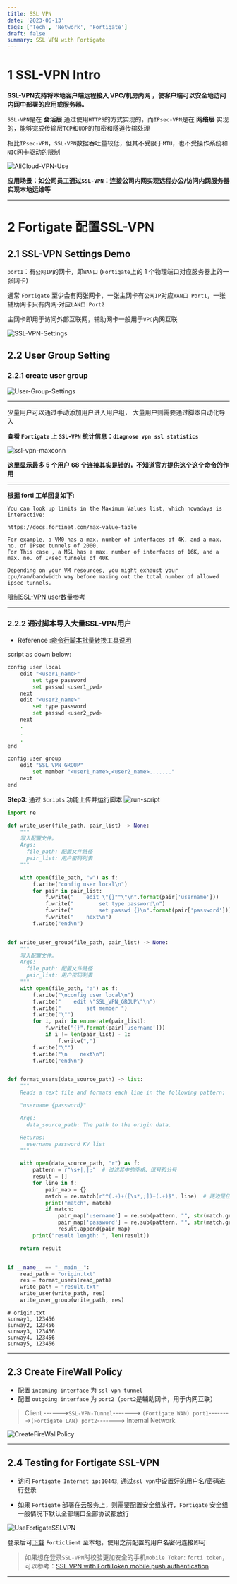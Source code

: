 ```yaml
---
title: SSL VPN
date: '2023-06-13'
tags: ['Tech', 'Network', 'Fortigate']
draft: false
summary: SSL VPN with Fortigate
---
```


<TOCInline toc={props.toc}/>



# 1 SSL-VPN Intro

**SSL-VPN支持将本地客户端远程接入 VPC/机房内网 ，使客户端可以安全地访问内网中部署的应用或服务器。**

`SSL-VPN`是在 **会话层** 通过使用`HTTPS`的方式实现的，而`IPsec-VPN`是在 **网络层** 实现的，能够完成传输层`TCP`和`UDP`的加密和隧道传输处理

相比`IPsec-VPN`，`SSL-VPN`数据吞吐量较低，但其不受限于`MTU`，也不受操作系统和`NIC`网卡驱动的限制

![AliCloud-VPN-Use](/static/images/SSLVPN/AliCloud-VPN-Use.png)

**应用场景：如公司员工通过`SSL-VPN`：连接公司内网实现远程办公/访问内网服务器实现本地运维等**

---

# 2 Fortigate 配置SSL-VPN

## 2.1 SSL-VPN Settings Demo

`port1`：有`公网IP`的网卡，即`WAN口` (`Fortigate`上的 1 个物理端口对应服务器上的一张网卡)

通常 `Fortigate` 至少会有两张网卡，一张主网卡有`公网IP`对应`WAN口 Port1`，一张辅助网卡只有内网·对应`LAN口 Port2`

主网卡即用于访问外部互联网，辅助网卡一般用于`VPC`内网互联

![SSL-VPN-Settings](/static/images/SSLVPN/SSL-VPN-Settings.png)

## 2.2 User Group Setting

### 2.2.1 create user group

![User-Group-Settings](/static/images/SSLVPN/User-Group-Settings.png)


------------

少量用户可以通过手动添加用户进入用户组， 大量用户则需要通过脚本自动化导入

**查看 `Fortigate` 上 `SSL-VPN` 统计信息：`diagnose vpn ssl statistics`**

![ssl-vpn-maxconn](/static/images/SSLVPN/ssl-vpn-maxconn.png)

**这里显示最多 5 个用户 68 个连接其实是错的，不知道官方提供这个这个命令的作用**

---

**根据 forti 工单回复如下:**

```
You can look up limits in the Maximum Values list, which nowadays is interactive:

https://docs.fortinet.com/max-value-table

For example, a VM0 has a max. number of interfaces of 4K, and a max. no. of IPsec tunnels of 2000.
For This case , a MSL has a max. number of interfaces of 16K, and a max. no. of IPsec tunnels of 40K

Depending on your VM resources, you might exhaust your cpu/ram/bandwidth way before maxing out the total number of allowed ipsec tunnels.
```


[限制SSL-VPN user数量参考](https://community.fortinet.com/t5/FortiGate/Technical-Tip-Limiting-the-maximum-number-of-SSL-VPN-users-and/ta-p/194563 "限制SSL-VPN user")


------------

### 2.2.2 通过脚本导入大量SSL-VPN用户

* Reference :[命令行脚本批量转换工具说明](https://handbook.fortinet.com.cn/%E9%99%84%E4%BB%B6/%E5%91%BD%E4%BB%A4%E8%A1%8C%E8%84%9A%E6%9C%AC%E6%89%B9%E9%87%8F%E8%BD%AC%E6%8D%A2%E5%B7%A5%E5%85%B7%E8%AF%B4%E6%98%8E.html "命令行脚本批量转换工具说明")

script as down below:

```bash
config user local
    edit "<user1_name>"
        set type password
        set passwd <user1_pwd>
    next
	edit "<user2_name>"
        set type password
        set passwd <user2_pwd>
    next
	.
	.
	.
end

config user group
    edit "SSL_VPN_GROUP"
        set member "<user1_name>,<user2_name>......."
    next
end
```


**Step3**: 通过 `Scripts` 功能上传并运行脚本
![run-script](/static/images/SSLVPN/run-script.png)


```python
import re

def write_user(file_path, pair_list) -> None:
    """
    写入配置文件。
    Args:
      file_path: 配置文件路径
      pair_list: 用户密码列表
    """

    with open(file_path, "w") as f:
        f.write("config user local\n")
        for pair in pair_list:
            f.write("    edit \"{}""\"\n".format(pair['username']))
            f.write("        set type password\n")
            f.write("        set passwd {}\n".format(pair['password']))
            f.write("    next\n")
        f.write("end\n")


def write_user_group(file_path, pair_list) -> None:
    """
    写入配置文件。
    Args:
      file_path: 配置文件路径
      pair_list: 用户密码列表
    """
    with open(file_path, "a") as f:
        f.write("\nconfig user local\n")
        f.write("    edit \"SSL_VPN_GROUP\"\n")
        f.write("        set member ")
        f.write("\"")
        for i, pair in enumerate(pair_list):
            f.write("{}".format(pair['username']))
            if i != len(pair_list) - 1:
                f.write(",")
        f.write("\"")
        f.write("\n    next\n")
        f.write("end\n")


def format_users(data_source_path) -> list:
    """
    Reads a text file and formats each line in the following pattern:

    "username {password}"

    Args:
      data_source_path: The path to the origin data.

    Returns:
      username password KV list
    """

    with open(data_source_path, "r") as f:
        pattern = r"\s+|,|;"  # 过滤其中的空格、逗号和分号
        result = []
        for line in f:
            pair_map = {}
            match = re.match(r"^(.+)+([\s*,;])+(.+)$", line)  # 两边是任意长度的字符串，中间是任意个空格 逗号或者分号
            print("match", match)
            if match:
                pair_map['username'] = re.sub(pattern, "", str(match.groups()[0]))
                pair_map['password'] = re.sub(pattern, "", str(match.groups()[1]))
                result.append(pair_map)
        print("result length: ", len(result))

    return result


if __name__ == "__main__":
    read_path = "origin.txt"
    res = format_users(read_path)
    write_path = "result.txt"
    write_user(write_path, res)
    write_user_group(write_path, res)

```


```text
# origin.txt
sunway1, 123456
sunway2, 123456
sunway3, 123456
sunway4, 123456
sunway5, 123456
```

---

## 2.3 Create FireWall Policy

* 配置 `incoming interface` 为 `ssl-vpn tunnel`
* 配置 `outgoing interface` 为 `port2`（`port2`是辅助网卡，用于内网互联）

> Client ------>`SSL-VPN-Tunnel`-------> `(Fortigate WAN) port1`-------->`(Fortigate LAN) port2`-------> Internal Network

![CreateFireWallPolicy](/static/images/SSLVPN/CreateFireWallPolicy.png)


---


## 2.4 Testing for Fortigate SSL-VPN

* 访问 `Fortigate Internet ip:10443`, 通过`ssl vpn`中设置好的用户名/密码进行登录

* 如果 `Fortigate` 部署在云服务上，则需要配置安全组放行，`Fortigate` 安全组一般情况下默认全部端口全部协议都放行

![UseFortigateSSLVPN](/static/images/SSLVPN/UseFortigateSSLVPN.png)

登录后可[下载](https://www.fortinet.com/support/product-downloads) `Forticlient` 至本地，使用之前配置的用户名密码连接即可

> 如果想在登录`SSL-VPN`时校验更加安全的手机`mobile Token`: `forti token`，可以参考：[SSL VPN with FortiToken mobile push authentication](https://docs.fortinet.com/document/fortigate/7.2.4/administration-guide/183204 "SSL VPN with FortiToken mobile push authentication")

------------